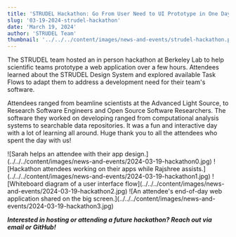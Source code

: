 ```yaml
---
title: 'STRUDEL Hackathon: Go From User Need to UI Prototype in One Day'
slug: '03-19-2024-strudel-hackathon'
date: 'March 19, 2024'
author: 'STRUDEL Team'
thumbnail: '../../../content/images/news-and-events/strudel-hackathon.png'
---
```


The STRUDEL team hosted an in person hackathon at Berkeley Lab to help scientific teams prototype a web application over a few hours. Attendees learned about the STRUDEL Design System and explored available Task Flows to adapt them to address a development need for their team's software.

Attendees ranged from beamline scientists at the Advanced Light Source, to Research Software Engineers and Open Source Software Researchers. The software they worked on developing ranged from computational analysis systems to searchable data repositories. It was a fun and interactive day with a lot of learning all around. Huge thank you to all the attendees who spent the day with us!

<Grid container spacing={2}>
  <Grid item xs={6} md={4}>
    ![Sarah helps an attendee with their app design.](../../../content/images/news-and-events/2024-03-19-hackathon0.jpg)
  </Grid>
  <Grid item xs={6} md={4}>
    ![Hackathon attendees working on their apps while Rajshree assists.](../../../content/images/news-and-events/2024-03-19-hackathon1.jpg)
  </Grid>
  <Grid item xs={6} md={4}>
    ![Whiteboard diagram of a user interface flow](../../../content/images/news-and-events/2024-03-19-hackathon2.jpg)
  </Grid>
  <Grid item xs={6} md={4}>
    ![An attendee's end-of-day web application shared on the big screen.](../../../content/images/news-and-events/2024-03-19-hackathon3.jpg)
  </Grid>
</Grid>


***Interested in hosting or attending a future hackathon? Reach out via email or GitHub!***